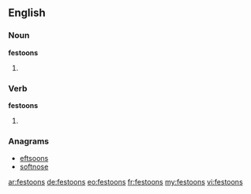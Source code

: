 ==English==

===Noun===
'''festoons'''

# {{plural of|festoon}}

===Verb===
'''festoons'''

# {{en-third-person singular of|festoon}}

===Anagrams===
* [[eftsoons#English|eftsoons]]
* [[softnose#English|softnose]]

[[ar:festoons]]
[[de:festoons]]
[[eo:festoons]]
[[fr:festoons]]
[[my:festoons]]
[[vi:festoons]]